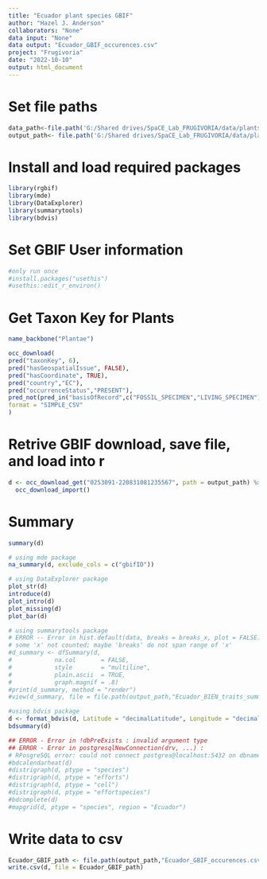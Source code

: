 ```yaml
---
title: "Ecuador plant species GBIF"
author: "Hazel J. Anderson"
collaborators: "None"
data input: "None"
data output: "Ecuador_GBIF_occurences.csv"
project: "Frugivoria"
date: "2022-10-10"
output: html_document
---
```


# Set file paths
```r
data_path<-file.path('G:/Shared drives/SpaCE_Lab_FRUGIVORIA/data/plants/L0')
output_path<- file.path('G:/Shared drives/SpaCE_Lab_FRUGIVORIA/data/plants/L0')
```

# Install and load required packages
```r
library(rgbif)
library(mde)
library(DataExplorer)
library(summarytools)
library(bdvis)
```

# Set GBIF User information
```r
#only run once
#install.packages("usethis")
#usethis::edit_r_environ()
```
# Get Taxon Key for Plants
```r
name_backbone("Plantae")
```


```r
occ_download(
pred("taxonKey", 6), 
pred("hasGeospatialIssue", FALSE),
pred("hasCoordinate", TRUE),
pred("country","EC"),
pred("occurrenceStatus","PRESENT"), 
pred_not(pred_in("basisOfRecord",c("FOSSIL_SPECIMEN","LIVING_SPECIMEN"))),
format = "SIMPLE_CSV"
)
```
# Retrive GBIF download, save file, and load into r
```r
d <- occ_download_get("0253091-220831081235567", path = output_path) %>%
  occ_download_import()
```

# Summary 
```r
summary(d)
```

```r
# using mde package
na_summary(d, exclude_cols = c("gbifID"))
```

```r
# using DataExplorer package
plot_str(d)
introduce(d)
plot_intro(d)
plot_missing(d)
plot_bar(d)
```

```r
# using summarytools package
# ERROR -- Error in hist.default(data, breaks = breaks_x, plot = FALSE) :
# some 'x' not counted; maybe 'breaks' do not span range of 'x'
#d_summary <- dfSummary(d, 
#            na.col       = FALSE,
#            style        = "multiline",
#            plain.ascii  = TRUE,
#            graph.magnif = .8)
#print(d_summary, method = "render")
#view(d_summary, file = file.path(output_path,"Ecuador_BIEN_traits_summary.html"))
```

```r
#using bdvis package
d <- format_bdvis(d, Latitude = "decimalLatitude", Longitude = "decimalLongitude", Date_collected = "eventDate", Scientific_name = "scientificName", Family = "family", Genus = "genus")
bdsummary(d)
```

```r
## ERROR - Error in !dbPreExists : invalid argument type
## ERROR - Error in postgresqlNewConnection(drv, ...) :
# RPosgreSQL error: could not connect postgres@localhost:5432 on dbname "test": could not connect to server: Connection refused (0x0000274D/10061)
#bdcalendarheat(d)
#distrigraph(d, ptype = "species")
#distrigraph(d, ptype = "efforts")
#distrigraph(d, ptype = "cell")
#distrigraph(d, ptype = "effortspecies")
#bdcomplete(d)
#mapgrid(d, ptype = "species", region = "Ecuador")
```


# Write data to csv
```r
Ecuador_GBIF_path <- file.path(output_path,"Ecuador_GBIF_occurences.csv") 
write.csv(d, file = Ecuador_GBIF_path)
```
